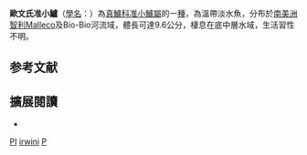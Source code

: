 {{Speciesbox
| status = DD
| status_system = IUCN3.1
| taxon = Percilia irwini
| authority = [[Eigenmann|Eigenmann]], 1928
| synonyms = *''Percilla irwini'', Eigenmann, 1928
|}}

'''歐文氏准小鱸'''（[[學名|學名]]：{{lang|la|''Percilia irwini''}}）為[[真鱸科|真鱸科]][[准小鱸屬|准小鱸屬]]的一[[種|種]]，為溫帶淡水魚，分布於[[南美洲|南美洲]][[智利|智利]]Malleco及Bio-Bio河流域，體長可達9.6公分，棲息在底中層水域，生活習性不明。{{r|FishBase}}


==参考文献==
{{reflist|refs=
<ref name=FishBase>{{FishBase_species|genus=Percilia|species=irwini |year=2016|month=8}}</ref>
}}

== 擴展閱讀 == 
*{{wikispecies-inline|Percilia irwini|歐文氏准小鱸}}

{{taxonbar}}
{{魚類小作品}}
[[Category:IUCN红色名录数据缺乏物种|PI]]
[[Category:准小鱸屬|irwini]]
[[Category:1928年描述的魚類|P]]